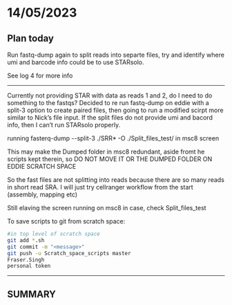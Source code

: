 # 14/05/2023

## Plan today

Run fastq-dump again to split reads into separte files, try and identify where umi and barcode info could be to use STARsolo.

See log 4 for more info

------------------------------------------------------------------------

Currently not providing STAR with data as reads 1 and 2, do I need to do something to the fastqs? Decided to re run fastq-dump on eddie with a split-3 option to create paired files, then going to run a modified scirpt more similar to Nick's file input. If the split files do not provide umi and bacord info, then I can't run STARsolo properly.

running fasterq-dump \--split-3 ./SRR\* -O ./Split_files_test/ in msc8 screen

This may make the Dumped folder in msc8 redundant, aside fromt he scripts kept therein, so DO NOT MOVE IT OR THE DUMPED FOLDER ON EDDIE SCRATCH SPACE

So the fast files are not splitting into reads because there are so many reads in short read SRA. I will just try cellranger workflow from the start (assembly, mapping etc)

Still elaving the screen running on msc8 in case, check Split_files_test

To save scripts to git from scratch space:

```bash
#in top level of scratch space
git add *.sh
git commit -m "<message>"
git push -u Scratch_space_scripts master
Fraser.Singh
personal token

```

------------------------------------------------------------------------

## SUMMARY
